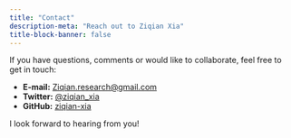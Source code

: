 ```yaml
---
title: "Contact"
description-meta: "Reach out to Ziqian Xia"
title-block-banner: false
---
```


If you have questions, comments or would like to collaborate, feel free
to get in touch:

- **E‑mail:** [Ziqian.research@gmail.com](mailto:Ziqian.research@gmail.com)
- **Twitter:** [@ziqian_xia](https://twitter.com/ziqian_xia)
- **GitHub:** [ziqian-xia](https://github.com/ziqian-xia)

I look forward to hearing from you!